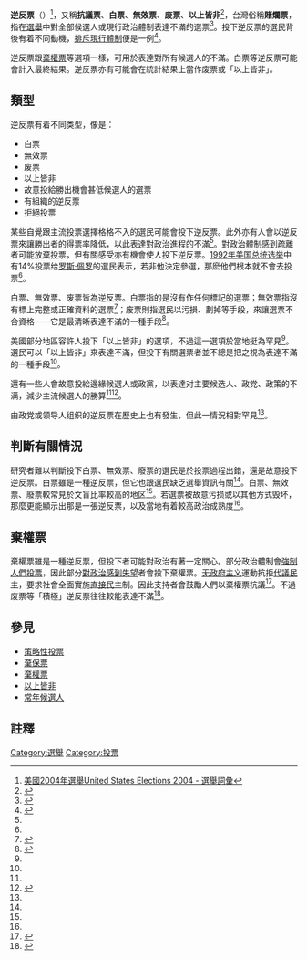 {{投票}}
'''逆反票'''（{{lang-en|Protest vote}}）<ref>[http://www.ait.org.tw/infousa/zhtw/PUBS/USElection2004/glossary.htm 美國2004年選舉United States Elections 2004 - 選舉詞彙]</ref>，又稱'''抗議票'''、'''白票'''、'''無效票'''、'''废票'''、'''以上皆非'''<ref name=":1">{{Cite journal|last=Alvarez|first=R. Michael|last2=Kiewiet|first2=D. Roderick|last3=Núñez|first3=Lucas|date=2018|title=A Taxonomy of Protest Voting|journal=Annual Review of Political Science|volume=21|pages=135–154|doi=10.1146/annurev-polisci-050517-120425|doi-access=free}}</ref>，台灣俗稱'''賭爛票'''，指在[[選舉|選舉]]中對全部候選人或現行政治體制表達不滿的選票<ref name=":0">{{Cite journal|last=Southwell|first=Priscilla Lewis|last2=Everest|first2=Marcy Jean|date=1998|title=The Electoral Consequences of Alienation: Nonvoting and Protest Voting in the 1992 Presidential Race|url=https://archive.org/details/sim_social-science-journal_1998_35_1/page/43|journal=The Social Science Journal|volume=35|issue=1|pages=43–51|doi=10.1016/s0362-3319(98)90058-1}}</ref>。投下逆反票的選民背後有着不同動機，[[政治異化|排斥現行體制]]便是一例<ref name=":2">{{Cite journal|last=Damore|first=David F.|last2=Waters|first2=Mallory M.|last3=Bowler|first3=Shaun|date=December 2012|title=Unhappy, Uninformed, or Uninterested? Understanding "None of the Above" Voting|journal=Political Research Quarterly|volume=65|issue=4|pages=895–907|jstor=41759322|doi=10.1177/1065912911424286}}</ref>。

逆反票跟[[棄權票|棄權票]]等選項一樣，可用於表達對所有候選人的不滿。白票等逆反票可能會計入最終結果。逆反票亦有可能會在統計結果上當作废票或「以上皆非」。

== 類型 ==
逆反票有着不同类型，像是：

* 白票
* 無效票
* 废票
* 以上皆非
* 故意投給勝出機會甚低候選人的選票
* 有組織的逆反票
* 拒絕投票

某些自覺跟主流投票選擇格格不入的選民可能會投下逆反票。此外亦有人會以逆反票來讓勝出者的得票率降低，以此表達對政治進程的不滿<ref name=":0" />。對政治體制感到疏離者可能放棄投票，但有關感受亦有機會使人投下逆反票。[[1992年美国总统选举|1992年美国总统选举]]中有14%投票给[[罗斯·佩罗|罗斯·佩罗]]的選民表示，若非他決定參選，那麽他們根本就不會去投票<ref name=":0" />。

白票、無效票、废票皆為逆反票。白票指的是沒有作任何標記的選票；無效票指沒有標上完整或正確資料的選票<ref name=":3">{{Cite journal|last=Hill|first=Lisa|last2=Young|first2=Sally|date=September 2007|title=Protest or Error? Informal Voting and Compulsory Voting|url=https://archive.org/details/sim_australian-journal-of-political-science_2007-09_42_3/page/515|journal=Australian Journal of Political Science|volume=42|issue=3|pages=515–521|doi=10.1080/10361140701513646}}</ref>；废票則指選民以污損、劃掉等手段，來讓選票不合資格——它是最清晰表達不滿的一種手段<ref name=":4">{{Cite journal|last=Driscoll|first=Amanda|last2=Nelson|first2=Michael J.|date=September 2014|title=Ignorance or Opposition? Blank and Spoiled Votes in Low-Information, Highly Politicized Environments|url=https://archive.org/details/sim_political-research-quarterly_2014-09_67_3/page/547|journal=Political Research Quarterly|volume=67|issue=3|pages=547–561|jstor=24371891|doi=10.1177/1065912914524634}}</ref>。

美國部分地區容許人投下「以上皆非」的選項，不過這一選項於當地挺為罕見<ref name=":2" />。選民可以「以上皆非」來表達不滿，但投下有關選票者並不總是把之視為表達不滿的一種手段<ref name=":2" />。

還有一些人會故意投給邊緣候選人或政黨，以表達对主要候选人、政党、政策的不满，減少主流候選人的勝算<ref name=":0" /><ref>{{Cite journal|last=Myatt|first=David|date=September 2015|title=A Theory of Protest Voting|journal=The Economic Journal|volume=127|issue=603|pages=1527–1567|doi=10.1111/ecoj.12333}}</ref>。

由政党或领导人组织的逆反票在歷史上也有發生，但此一情況相對罕見<ref name=":1" />。

== 判斷有關情況 ==
研究者難以判斷投下白票、無效票、廢票的選民是於投票過程出錯，還是故意投下逆反票。白票雖是一種逆反票，但它也跟選民缺乏選舉資訊有關<ref name=":4" />。白票、無效票、廢票較常見於文盲比率較高的地区<ref name=":3" />。若選票被故意污损或以其他方式毁坏，那麼更能顯示出那是一張逆反票，以及當地有着較高政治成熟度<ref name=":4" />。
== 棄權票 == 
{{main|棄權票}}
棄權票雖是一種逆反票，但投下者可能對政治有著一定關心。部分政治體制會[[強制投票|強制人們投票]]，因此部分[[公民不服從|對政治感到失望]]者會投下棄權票。[[无政府主义|无政府主义]]運動抗拒[[代議民主|代議民主]]，要求社會全面實施[[直接民主|直接民主]]制。因此支持者會鼓勵人們以棄權票抗議<ref>{{Cite journal|last=Evans|first=Danny|date=September 2016|title='Ultra-left' anarchists and anti-fascism in the Second Republic|url=http://hira.hope.ac.uk/id/eprint/2792/1/Danny%20Evans%20Ultra-Left%20Anarchists.%20Published%20IJIS.%202016.docx|journal=International Journal of Iberian Studies|volume=29|issue=3|pages=241–256|doi=10.1386/ijis.29.3.241_1}}</ref>。不過废票等「積極」逆反票往往較能表達不滿<ref name=":5">{{Cite journal|last=Hill|first=Lisa|date=2006|title=Low Voter Turnout in the United States. Is Compulsory Voting a Viable Solution?|journal=Journal of Theoretical Politics|volume=18|issue=2|pages=207–232|doi=10.1177/0951629806061868|citeseerx=10.1.1.1005.9634}}</ref>。

== 參見 ==
* [[策略性投票|策略性投票]]
* [[棄保票|棄保票]]
* [[棄權票|棄權票]]
* [[以上皆非|以上皆非]]
* [[常年候選人|常年候選人]]

== 註釋 ==
{{reflist}}

[[Category:選舉|Category:選舉]]
[[Category:投票|Category:投票]]